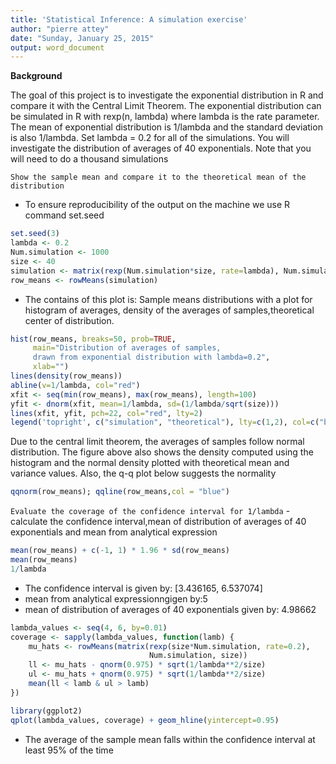```yaml
---
title: 'Statistical Inference: A simulation exercise'
author: "pierre attey"
date: "Sunday, January 25, 2015"
output: word_document
---
```

**Background**

  The goal of this project is to investigate the exponential distribution in R and compare it with  the Central Limit Theorem. The exponential distribution can be simulated in R with rexp(n, lambda) where lambda is the rate parameter. The mean of exponential distribution is 1/lambda and the standard deviation is also 1/lambda. Set lambda = 0.2 for all of the simulations. You will investigate the distribution of averages of 40 exponentials. Note that you will need to do a thousand simulations

``Show the sample mean and compare it to the theoretical mean of the distribution``
   
  - To ensure reproducibility of the output on the machine we use R command set.seed


```r
set.seed(3)
lambda <- 0.2
Num.simulation <- 1000
size <- 40
simulation <- matrix(rexp(Num.simulation*size, rate=lambda), Num.simulation,size)
row_means <- rowMeans(simulation)
```

 - The  contains of this plot is: Sample means distributions with a plot for histogram of averages, density of the averages of samples,theoretical center of distribution.
 
 
```r
hist(row_means, breaks=50, prob=TRUE,
     main="Distribution of averages of samples,
     drawn from exponential distribution with lambda=0.2",
     xlab="")
lines(density(row_means))
abline(v=1/lambda, col="red")
xfit <- seq(min(row_means), max(row_means), length=100)
yfit <- dnorm(xfit, mean=1/lambda, sd=(1/lambda/sqrt(size)))
lines(xfit, yfit, pch=22, col="red", lty=2)
legend('topright', c("simulation", "theoretical"), lty=c(1,2), col=c("black", "red"))
```


Due to the central limit theorem, the averages of samples follow normal distribution. The figure above also shows the density computed using the histogram and the normal density plotted with theoretical mean and variance values. Also, the q-q plot below suggests the normality


```r
qqnorm(row_means); qqline(row_means,col = "blue")
```

``Evaluate the coverage of the confidence interval for 1/lambda``
 - calculate the confidence interval,mean of distribution of averages of 40 exponentials
and  mean from analytical expression
```r
mean(row_means) + c(-1, 1) * 1.96 * sd(row_means)
mean(row_means)
1/lambda
```

- The confidence interval is given by: [3.436165, 6.537074]
- mean from analytical expressionngigen by:5
- mean of distribution of averages of 40 exponentials given by: 4.98662

```r
lambda_values <- seq(4, 6, by=0.01)
coverage <- sapply(lambda_values, function(lamb) {
    mu_hats <- rowMeans(matrix(rexp(size*Num.simulation, rate=0.2),
                               Num.simulation, size))
    ll <- mu_hats - qnorm(0.975) * sqrt(1/lambda**2/size)
    ul <- mu_hats + qnorm(0.975) * sqrt(1/lambda**2/size)
    mean(ll < lamb & ul > lamb)
})
```


```r
library(ggplot2)
qplot(lambda_values, coverage) + geom_hline(yintercept=0.95)
```

- The average of the sample mean falls within the confidence interval at least 95% of the time

